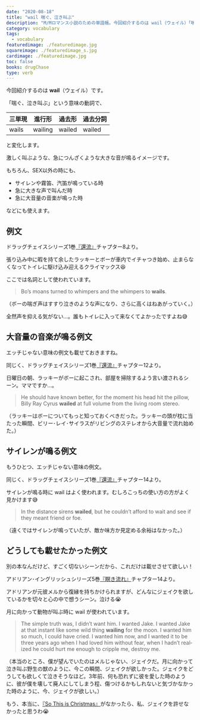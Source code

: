 ```yaml
---
date: "2020-08-18"
title: "wail 喘ぐ、泣き叫ぶ"
description: "M/Mロマンス小説のための単語帳。今回紹介するのは wail（ウェイル）「喘ぐ、泣き叫ぶ」という意味の動詞です。"
category: vocabulary
tags:
  - vocabulary
featuredimage: ./featuredimage.jpg
squareimage: ./featuredimage_s.jpg
cardimage: ./featuredimage.jpg
toc: false
books: drugChase
type: verb
---
```



今回紹介するのは __wail__（ウェイル）です。  

「喘ぐ、泣き叫ぶ」という意味の動詞で、

|三単現|進行形|過去形|過去分詞|
|---|---|---|---|
|wails|wailing|wailed|wailed|

と変化します。

激しく叫ぶような、急につんざくような大きな音が鳴るイメージです。

もちろん、SEX以外の時にも、

- サイレンや霧笛、汽笛が鳴っている時
- 急に大きな声で叫んだ時
- 急に大音量の音楽が鳴った時

などにも使えます。

<VocabularySeriesMoan current="wail" />

## 例文

ドラッグチェイスシリーズ1巻[『還流』](/mm-romance/the-mermaid-murders/)チャプター8より。

張り込み中に暇を持て余したラッキーとボーが車内でイチャつき始め、止まらなくなってトイレに駆け込み迎えるクライマックス😆

ここでは名詞として使われています。

<Blockquote book srcBook="diversion" lang="en" chapter="8">
Bo’s moans turned to whimpers and the whimpers to <strong>wails</strong>.
</Blockquote>

<p className="translation">（ボーの喘ぎ声はすすり泣きのような声になり、さらに高くはねあがっていく。）</p>

全然声を抑える気がない…。誰もトイレに入って来なくてよかったですよね😅

## 大音量の音楽が鳴る例文

エッチじゃない意味の例文も載せておきますね。

同じく、ドラッグチェイスシリーズ1巻[『還流』](/mm-romance/the-mermaid-murders/)チャプター12より。

日曜日の朝、ラッキーがボーに起こされ、部屋を掃除するよう言い渡されるシーン。ママですか…。

<Blockquote book srcBook="diversion" lang="en" chapter="12">
He should have known better, for the moment his head hit the pillow, Billy Ray Cyrus <strong>wailed</strong> at full volume from the living room stereo.
</Blockquote>

<p className="translation">（ラッキーはボーについてもっと知っておくべきだった。ラッキーの頭が枕に当たった瞬間、ビリー･レイ･サイラスがリビングのステレオから大音量で流れ始めた。）</p>

## サイレンが鳴る例文

もうひとつ、エッチじゃない意味の例文。

同じく、ドラッグチェイスシリーズ1巻[『還流』](/mm-romance/the-mermaid-murders/)チャプター14より。

サイレンが鳴る時に wail はよく使われます。むしろこっちの使い方の方がよく見かけます😅

<Blockquote book srcBook="diversion" lang="en" chapter="14">
In the distance sirens <strong>wailed</strong>, but he couldn’t afford to wait and see if they meant friend or foe.
</Blockquote>

<p className="translation">（遠くではサイレンが鳴っていたが、敵か味方か見定める余裕はなかった。）</p>

## どうしても載せたかった例文

別の本なんだけど、すごく切ないシーンだから、これだけは載せさせて欲しい！

アドリアン･イングリッシュシリーズ5巻[『瞑き流れ』](https://amzn.to/3g0rH6P)チャプター14より。

アドリアンが元彼メルから復縁を持ちかけられますが、どんなにジェイクを欲しているかを切々と心の中で想うシーン。泣ける😭

月に向かって動物が叫ぶ時に wail が使われています。

<Blockquote book srcBook="darkTide" lang="en" chapter="14">
The simple truth was, I didn’t want him. I wanted Jake. I wanted Jake at that instant like some wild thing <strong>wailing</strong> for the moon. I wanted him so much, I could have cried. I wanted him now, and I wanted it to be three years ago when I had loved him without fear, when I hadn’t realized he could hurt me enough to cripple me, destroy me.
</Blockquote>

<p className="translation">（本当のところ、僕が望んでいたのはメルじゃない、ジェイクだ。月に向かって泣き叫ぶ野生の獣のように、今この瞬間、ジェイクが欲しかった。ジェイクをどうしても欲しくて泣きそうなほど。3年前、何も恐れずに彼を愛した時のように、彼が僕を壊して廃人にしてしまう程、傷つけるかもしれないと気づかなかった時のように、今、ジェイクが欲しい。）</p>

もう、本当に、[『So This is Christmas』](https://amzn.to/311KISf)がなかったら、私、ジェイクを許せなかったと思うわ😭

<VocabularyFooter book="diversion" />
